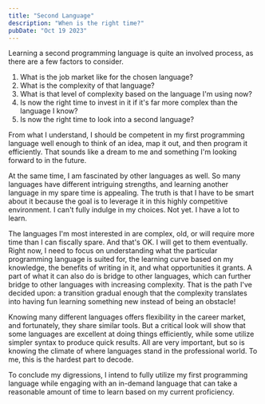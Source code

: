 ```yaml
---
title: "Second Language"
description: "When is the right time?"
pubDate: "Oct 19 2023"
---
```


Learning a second programming language is quite an involved process, as there are a few factors to consider.

1. What is the job market like for the chosen language?
2. What is the complexity of that language?
3. What is that level of complexity based on the language I'm using now?
4. Is now the right time to invest in it if it's far more complex than the language I know?
5. Is now the right time to look into a second language?

From what I understand, I should be competent in my first programming language well enough to think of an idea, map it out, and then program it efficiently. That sounds like a dream to me and something I'm looking forward to in the future.

At the same time, I am fascinated by other languages as well. So many languages have different intriguing strengths, and learning another language in my spare time is appealing. The truth is that I have to be smart about it because the goal is to leverage it in this highly competitive environment. I can't fully indulge in my choices. Not yet. I have a lot to learn.

The languages I'm most interested in are complex, old, or will require more time than I can fiscally spare. And that's OK. I will get to them eventually. Right now, I need to focus on understanding what the particular programming language is suited for, the learning curve based on my knowledge, the benefits of writing in it, and what opportunities it grants. A part of what it can also do is bridge to other languages, which can further bridge to other languages with increasing complexity. That is the path I've decided upon: a transition gradual enough that the complexity translates into having fun learning something new instead of being an obstacle!

Knowing many different languages offers flexibility in the career market, and fortunately, they share similar tools. But a critical look will show that some languages are excellent at doing things efficiently, while some utilize simpler syntax to produce quick results. All are very important, but so is knowing the climate of where languages stand in the professional world. To me, this is the hardest part to decode.

To conclude my digressions, I intend to fully utilize my first programming language while engaging with an in-demand language that can take a reasonable amount of time to learn based on my current proficiency.
